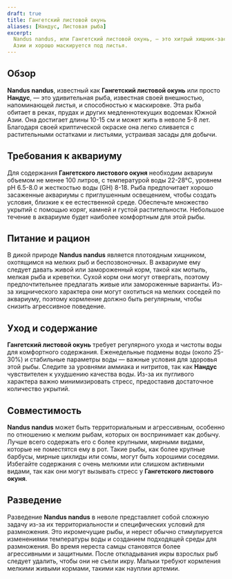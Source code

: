 ```yaml
---
draft: true
title: Гангетский листовой окунь
aliases: [Нандус, Листовая рыба]
excerpt:
  Nandus nandus, или Гангетский листовой окунь, — это хитрый хищник-засадчик, который обитает в реках и прудах Южной
  Азии и хорошо маскируется под листья.
---
```


## Обзор

**Nandus nandus**, известный как **Гангетский листовой окунь** или просто **Нандус**, — это удивительная рыба, известная
своей внешностью, напоминающей листья, и способностью к маскировке. Эта рыба обитает в реках, прудах и других
медленнотекущих водоемах Южной Азии. Она достигает длины 10-15 см и может жить в неволе 5-8 лет. Благодаря своей
криптической окраске она легко сливается с растительными остатками и листьями, устраивая засады для добычи.

## Требования к аквариуму

Для содержания **Гангетского листового окуня** необходим аквариум объемом не менее 100 литров, с температурой воды
22-28°C, уровнем pH 6.5-8.0 и жесткостью воды (GH) 8-18. Рыба предпочитает хорошо засаженные аквариумы с приглушенным
освещением, чтобы создать условия, близкие к ее естественной среде. Обеспечьте множество укрытий с помощью коряг, камней
и густой растительности. Небольшое течение в аквариуме будет наиболее комфортным для этой рыбы.

## Питание и рацион

В дикой природе **Nandus nandus** является плотоядным хищником, охотящимся на мелких рыб и беспозвоночных. В аквариуме
ему следует давать живой или замороженный корм, такой как мотыль, мелкая рыба и креветки. Сухой корм они могут
отвергать, поэтому предпочтительнее предлагать живые или замороженные варианты. Из-за хищнического характера они могут
охотиться на мелких соседей по аквариуму, поэтому кормление должно быть регулярным, чтобы снизить агрессивное поведение.

## Уход и содержание

**Гангетский листовой окунь** требует регулярного ухода и чистоты воды для комфортного содержания. Еженедельные подмены
воды (около 25-30%) и стабильные параметры воды — важные условия для здоровья этой рыбы. Следите за уровнями аммиака и
нитритов, так как **Нандус** чувствителен к ухудшению качества воды. Из-за их пугливого характера важно минимизировать
стресс, предоставив достаточное количество укрытий.

## Совместимость

**Nandus nandus** может быть территориальным и агрессивным, особенно по отношению к мелким рыбам, которых он
воспринимает как добычу. Лучше всего содержать его с более крупными, мирными видами, которые не поместятся ему в рот.
Такие рыбы, как более крупные барбусы, мирные цихлиды или сомы, могут быть хорошими соседями. Избегайте содержания с
очень мелкими или слишком активными видами, так как они могут вызывать стресс у **Гангетского листового окуня**.

## Разведение

Разведение **Nandus nandus** в неволе представляет собой сложную задачу из-за их территориальности и специфических
условий для размножения. Это икромечущие рыбы, и нерест обычно стимулируется изменениями температуры воды и созданием
подходящей среды для размножения. Во время нереста самцы становятся более агрессивными и защитными. После откладывания
икры взрослых рыб следует удалить, чтобы они не съели икру. Мальки требуют кормления мелкими живыми кормами, такими как
науплии артемии.
